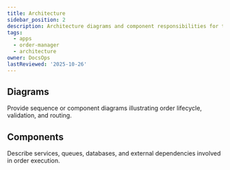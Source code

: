 ```yaml
---
title: Architecture
sidebar_position: 2
description: Architecture diagrams and component responsibilities for the Order Manager.
tags:
  - apps
  - order-manager
  - architecture
owner: DocsOps
lastReviewed: '2025-10-26'
---
```

## Diagrams

Provide sequence or component diagrams illustrating order lifecycle, validation, and routing.

## Components

Describe services, queues, databases, and external dependencies involved in order execution.
